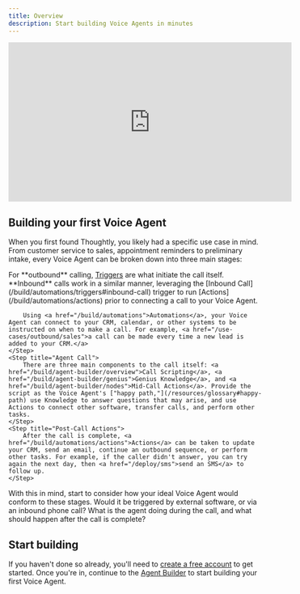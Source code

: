 ```yaml
---
title: Overview
description: Start building Voice Agents in minutes
---
```


<Frame caption="Building your first Voice Agent">
	<iframe width="560" height="315" src="https://www.youtube.com/embed/bQ1X7ZhRcOw?si=CDpNyv2yfWsCjQ_a" title="YouTube video player" frameborder="0" allow="accelerometer; autoplay; clipboard-write; encrypted-media; gyroscope; picture-in-picture; web-share" referrerpolicy="strict-origin-when-cross-origin" allowfullscreen style={{ borderRadius: 10 }}></iframe>
</Frame>

## Building your first Voice Agent

When you first found Thoughtly, you likely had a specific use case in mind. From customer service to sales, appointment reminders to preliminary intake, every Voice Agent can be broken down into three main stages:

<Steps>
	<Step title="Pre-Call Triggers">
		For **outbound** calling, <a href="/build/automations/triggers">Triggers</a> are what initiate the call itself. **Inbound** calls work in a similar manner, leveraging the [Inbound Call](/build/automations/triggers#inbound-call) trigger to run [Actions](/build/automations/actions) prior to connecting a call to your Voice Agent.
		
		Using <a href="/build/automations">Automations</a>, your Voice Agent can connect to your CRM, calendar, or other systems to be instructed on when to make a call. For example, <a href="/use-cases/outbound/sales">a call can be made every time a new lead is added to your CRM.</a>
	</Step>
	<Step title="Agent Call">
		There are three main components to the call itself: <a href="/build/agent-builder/overview">Call Scripting</a>, <a href="/build/agent-builder/genius">Genius Knowledge</a>, and <a href="/build/agent-builder/nodes">Mid-Call Actions</a>. Provide the script as the Voice Agent's ["happy path,"](/resources/glossary#happy-path) use Knowledge to answer questions that may arise, and use Actions to connect other software, transfer calls, and perform other tasks.
	</Step>
	<Step title="Post-Call Actions">
		After the call is complete, <a href="/build/automations/actions">Actions</a> can be taken to update your CRM, send an email, continue an outbound sequence, or perform other tasks. For example, if the caller didn't answer, you can try again the next day, then <a href="/deploy/sms">send an SMS</a> to follow up.
	</Step>
</Steps>

<Tip>With this in mind, start to consider how your ideal Voice Agent would conform to these stages. Would it be triggered by external software, or via an inbound phone call? What is the agent doing during the call, and what should happen after the call is complete?</Tip>

## Start building

If you haven't done so already, you'll need to [create a free account](https://app.thoughtly.com) to get started. Once you're in, continue to the [Agent Builder](/build/agent-builder/overview) to start building your first Voice Agent.


<NextSection
	title="Agent Builder"
	icon="diagram-nested"
	href="/build/agent-builder/overview"
	description="Ready to start building your first Voice Agent? Continue ->"
/>
